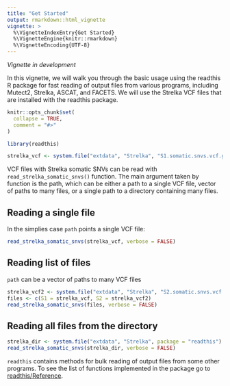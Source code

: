```yaml
---
title: "Get Started"
output: rmarkdown::html_vignette
vignette: >
  %\VignetteIndexEntry{Get Started}
  %\VignetteEngine{knitr::rmarkdown}
  %\VignetteEncoding{UTF-8}
---
```


*Vignette in development*

In this vignette, we will walk you through the basic usage using the readthis R package for fast reading of output files from various programs, including Mutect2, Strelka, ASCAT, and FACETS. We will use the Strelka VCF files that are installed with the readthis package.

```r
knitr::opts_chunk$set(
  collapse = TRUE,
  comment = "#>"
)
```

```r
library(readthis)

strelka_vcf <- system.file("extdata", "Strelka", "S1.somatic.snvs.vcf.gz", package = "readthis")
```


VCF files with Strelka somatic SNVs can be read with `read_strelka_somatic_snvs()` function. The main argument taken by function is the path, which can be either a path to a single VCF file, vector of paths to many files, or a single path to a directory containing many files.

## Reading a single file

In the simplies case `path` points a single VCF file:

```r
read_strelka_somatic_snvs(strelka_vcf, verbose = FALSE)
```

## Reading list of files

`path` can be a vector of paths to many VCF files

```r
strelka_vcf2 <- system.file("extdata", "Strelka", "S2.somatic.snvs.vcf.gz", package = "readthis")
files <- c(S1 = strelka_vcf, S2 = strelka_vcf2)
read_strelka_somatic_snvs(files, verbose = FALSE)
```

## Reading all files from the directory

```r
strelka_dir <- system.file("extdata", "Strelka", package = "readthis")
read_strelka_somatic_snvs(strelka_dir, verbose = FALSE)
```

`readthis` contains methods for bulk reading of output files from some other programs. To see the list of  functions implemented in the package go to [readthis/Reference](https://pawelqs.github.io/cevomod/reference/index.html).
